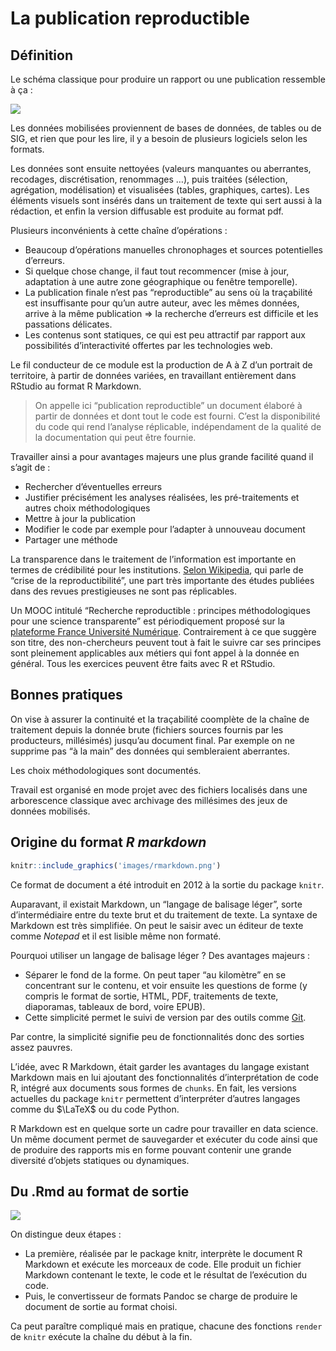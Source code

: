 # La publication reproductible

## Définition

Le schéma classique pour produire un rapport ou une publication ressemble à ça :

![](images/schema_publi.png)

Les données mobilisées proviennent de bases de données, de tables ou de SIG, et rien que pour les lire, il y a besoin de plusieurs logiciels selon les formats.

Les données sont ensuite nettoyées (valeurs manquantes ou aberrantes, recodages, discrétisation, renommages ...), puis traitées (sélection, agrégation, modélisation) et visualisées (tables, graphiques, cartes). Les éléments visuels sont insérés dans un traitement de texte qui sert aussi à la rédaction, et enfin la version diffusable est produite au format pdf.

Plusieurs inconvénients à cette chaîne d'opérations :

- Beaucoup d'opérations manuelles chronophages et sources potentielles d'erreurs.
- Si quelque chose change, il faut tout recommencer (mise à jour, adaptation à une autre zone géographique ou fenêtre temporelle).
- La publication finale n'est pas "reproductible" au sens où la traçabilité est insuffisante pour qu'un autre auteur, avec les mêmes données, arrive à la même publication $\Rightarrow$ la recherche d'erreurs est difficile et les passations délicates.
- Les contenus sont statiques, ce qui est peu attractif par rapport aux possibilités d'interactivité offertes par les technologies web.

Le fil conducteur de ce module est la production de A à Z d'un portrait de territoire, à partir de données variées, en travaillant entièrement dans RStudio au format R Markdown.

>On appelle ici "publication reproductible" un document élaboré à partir de données et dont tout le code est fourni. C'est la disponibilité du code qui rend l'analyse réplicable, indépendament de la qualité de la documentation qui peut être fournie. 

Travailler ainsi a pour avantages majeurs une plus grande facilité quand il s'agit de :

+ Rechercher d'éventuelles erreurs
+ Justifier précisément les analyses réalisées, les pré-traitements et autres choix méthodologiques
+ Mettre à jour la publication
+ Modifier le code par exemple pour l'adapter à unnouveau document
+ Partager une méthode

La transparence dans le traitement de l'information est importante en termes de crédibilité pour les institutions. [Selon Wikipedia](https://fr.wikipedia.org/wiki/Crise_de_la_reproductibilit%C3%A9),  qui parle de "crise de la reproductibilité", une part très importante des études publiées dans des revues prestigieuses ne sont pas réplicables.

Un MOOC intitulé "Recherche reproductible : principes méthodologiques pour une science transparente" est périodiquement proposé sur la [plateforme France Université Numérique](https://www.fun-mooc.fr/). Contrairement à ce que suggère son titre, des non-chercheurs peuvent tout à fait le suivre car ses principes sont pleinement applicables aux métiers qui font appel à la donnée en général. Tous les exercices peuvent être faits avec R et RStudio.

## Bonnes pratiques

On vise à assurer la continuité et la traçabilité coomplète de la chaîne de traitement depuis la donnée brute (fichiers sources fournis par les producteurs, millésimés) jusqu'au document final. Par exemple on ne supprime pas "à la main" des données qui sembleraient aberrantes.

Les choix méthodologiques sont documentés.

Travail est organisé en mode projet avec des fichiers localisés dans une arborescence classique avec archivage des millésimes des jeux de données mobilisés.

## Origine du format *R markdown*

```{r, echo = F, out.width='25%', fig.align='center', fig.cap=''}
knitr::include_graphics('images/rmarkdown.png')
```

Ce format de document a été introduit en 2012 à la sortie du package `knitr`.

Auparavant, il existait Markdown, un "langage de balisage léger", sorte d'intermédiaire entre du texte brut et du traitement de texte. La syntaxe de Markdown est très simplifiée. On peut le saisir avec un éditeur de texte comme *Notepad* et il est lisible même non formaté.

Pourquoi utiliser un langage de balisage léger ? Des avantages majeurs :

- Séparer le fond de la forme. On peut taper "au kilomètre" en se concentrant sur le contenu, et voir ensuite les questions de forme (y compris le format de sortie, HTML, PDF, traitements de texte, diaporamas, tableaux de bord, voire EPUB).
- Cette simplicité permet le suivi de version par des outils comme [Git](https://fr.wikipedia.org/wiki/Git).

Par contre, la simplicité signifie peu de fonctionnalités donc des sorties assez pauvres.

L'idée, avec R Markdown, était garder les avantages du langage existant Markdown mais en lui ajoutant des fonctionnalités d'interprétation de code R, intégré aux documents sous formes de `chunks`. En fait, les versions actuelles du package `knitr` permettent d'interpréter d'autres langages comme du $\LaTeX$ ou du code Python.

R Markdown est en quelque sorte un cadre pour travailler en data science. Un même document permet de sauvegarder et exécuter du code ainsi que de produire des rapports mis en forme pouvant contenir une grande diversité d'objets statiques ou dynamiques.



## Du .Rmd au format de sortie

![](images/render.png)

On distingue deux étapes :

- La première, réalisée par le package knitr, interprète le document R Markdown et exécute les morceaux de code. Elle produit un fichier Markdown contenant le texte, le code et le résultat de l'exécution du code.
- Puis, le convertisseur de formats Pandoc se charge de produire le document de sortie au format choisi.

Ca peut paraître compliqué mais en pratique, chacune des fonctions `render` de `knitr` exécute la chaîne du début à la fin.















